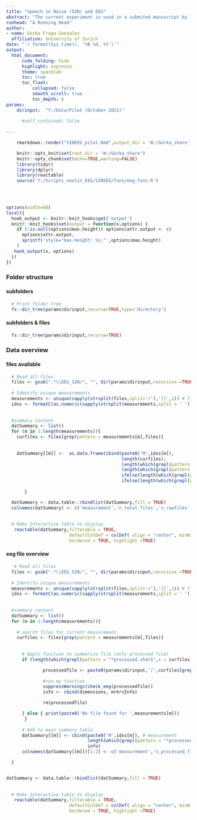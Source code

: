 ```yaml
---
title: "Speech in Noise (SIN) and EEG" 
abstract: "The current experiment is used in a submited manuscript by Thomas Houweling (under review). It is set to examine associations between EEG activity and speech in noise recognition. Task requires hearing a digit name embbeded in different levels of noise and pressing the corresponding digit in a pad (digits are 1:6,8:9). <br><br> Data from N = 25 adults (after 7 subjects discarded;initial sample mean age 23.5, SD=3.9 years; 29 female)  <br><br>  Performance measures per trial are accuracy (correct/incorrect) and clarity rating (1-9 subjective scale). SNR of presentation are calibrated per individual in a pretest,  defining 3 SNR levels: SRT50 (50% correctness in calibration test), SRT-1.5db (noisier), SRT+1.5db (less noisy). <br><br> Prestimulus alpha power (8.5-12Hz) in noisy trials was higher for correct than for incorrect trials, and for those rated as clearer vs less clear. Linear mixed effect logistic regression model: accuracy ~ α power * SNR + (1|subject:digit) using source-reconstructed power found significant prediction in a left posterior temporal area in -300  to -50 ms. Interaction with stimuli difficulty: positive influence of alpha for recognizing clearer targets, but negative influence for the less clear targets." 
runhead: "A Running Head"
author:
- name: Gorka Fraga Gonzalez
  affiliation: University of Zurich
date: "`r format(Sys.time(), '%B %d, %Y')`"
output: 
  html_document:
      code_folding: hide
      highlight: espresso
      theme: spacelab
      toc: true
      toc_float:
          collapsed: false
          smooth_scroll: true
          toc_depth: 6
params:
    dirinput:  "Y:/Data/Pilot (October 2021)"
        
      #self_contained: false
      
---
```



```r
    rmarkdown::render("SINEEG_pilot.Rmd",output_dir = 'W:/Gorka_share',output_file = 'SIN-EEG_pilot', output_format = c("html_document"))

    knitr::opts_knit$set(root.dir = 'W:/Gorka_share')    
    knitr::opts_chunk$set(echo=TRUE,warning=FALSE)
    library(tidyr)
    library(dplyr)
    library(reactable)
    source('Y:/Scripts_neulin_EEG/SINEEG/funs/eeg_funs.R')
    

    
```

```r
options(width=60)
local({
  hook_output <- knitr::knit_hooks$get('output')
  knitr::knit_hooks$set(output = function(x,options) {
    if (!is.null(options$max.height)) options$attr.output <- c(
      options$attr.output,
      sprintf('style="max-height: %s;"',options$max.height)
    )
   hook_output(x, options)    
  })
})

```

### Folder structure {.tabset}
#### subfolders
```r
  
  # Print folder tree    
  fs::dir_tree(params$dirinput,recurse=TRUE,type='directory')

```
#### subfolders & files
```r
  fs::dir_tree(params$dirinput,recurse=TRUE)
```

### {-}

### Data overview {.tabset} 
#### files available

```r
  # Read all files
  files <- gsub(".*\\EEG_SIN/", "", dir(params$dirinput,recursive =TRUE))  # trimmed list of subdirectories and files from main data directory 
  
  # Identify unique measurements
  measurements <- unique(sapply(strsplit(files,split='/'),'[[',1)) # first directory should indicate measurement
  idxs <- formatC(as.numeric(sapply(strsplit(measurements,split = ' '),'[[',2)),  width = 2, format = "d", flag = "0")
  
  
  #summary content 
  datSummary <- list()
  for (m in 1:length(measurements)){
    curfiles <- files[grep(pattern = measurements[m],files)]  
    
    
    datSummary[[m]] <-  as.data.frame(cbind(paste0('M',idxs[m]),
                                            length(curfiles), 
                                            length(which(grepl(pattern = "*raw.*.eeg",x = curfiles))),
                                            length(which(grepl(pattern = "*processed.*.eeg*",x = curfiles))),
                                            ifelse(length(which(grepl(pattern = "*.wav$",x = curfiles)))>0,'yes','no'),
                                            ifelse(length(which(grepl(pattern = "Readme*",x = curfiles)))>0,'yes','no')))
                      
       }

  datSummary <- data.table::rbindlist(datSummary,fill = TRUE)
  colnames(datSummary) <- c('measurement','n_total_files','n_rawfiles','n_procecssedfiles','contains_wav','contains_readme')
  
  
  # Make Interactive table to display
   reactable(datSummary,filterable = TRUE,   
                        defaultColDef = colDef( align = "center", minWidth = 70,headerStyle = list(background = "#f7f7f8")),  
                        bordered = TRUE, highlight =TRUE)
```

#### eeg file overview
```r
  
  
   # Read all files
  files <- gsub(".*\\EEG_SIN/", "", dir(params$dirinput,recursive =TRUE))  # trimmed list of subdirectories and files from main data directory 
  
  # Identify unique measurements
  measurements <- unique(sapply(strsplit(files,split='/'),'[[',1)) # first directory should indicate measurement
  idxs <- formatC(as.numeric(sapply(strsplit(measurements,split = ' '),'[[',2)),  width = 2, format = "d", flag = "0")
  
  
  #summary content 
  datSummary <- list()
  for (m in 1:length(measurements)){
    
    # search files for current measurement
    curfiles <- files[grep(pattern = measurements[m],files)]  
    
    
      # Apply function to summarize file (only processed file)
      if (length(which(grepl(pattern = "*processed.vhdr$",x = curfiles)))==1) {

              processedfile <- paste0(params$dirinput,'/',curfiles[grep(curfiles,pattern='*processed.vhdr')]) 
            
              #run my function
              suppressWarnings(check_eeg(processedfile))
              info <- cbind(dimensions, mrkrsInfo)

              rm(processedfile)

      } else { print(paste0('No file found for ',measurements[m]))
       }
           
      # Add to main summary table            
      datSummary[[m]] <- cbind(paste0('M',idxs[m]), # measurement 
                               length(which(grepl(pattern = "*processed.*.eeg*",x = curfiles))), #count processed files
                               info)
      colnames(datSummary[[m]])[1:2] <- c('measurement','n_processed_files')

  }


datSummary <- data.table::rbindlist(datSummary,fill = TRUE)
  
  
  # Make Interactive table to display
   reactable(datSummary,filterable = TRUE,   
                        defaultColDef = colDef( align = "center", minWidth = 70,headerStyle = list(background = "#f7f7f8")),  
                        bordered = TRUE, highlight =TRUE)
```